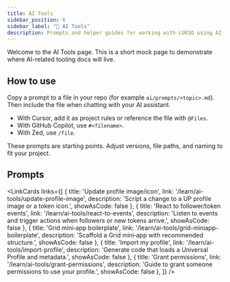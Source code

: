 ```yaml
---
title: AI Tools
sidebar_position: 6
sidebar_label: "🦾 AI Tools"
description: Prompts and helper guides for working with LUKSO using AI‑powered IDE tools.
---
```



Welcome to the AI Tools page. This is a short mock page to demonstrate where AI-related tooling docs will live.

## How to use

Copy a prompt to a file in your repo (for example `ai/prompts/<topic>.md`). Then include the file when chatting with your AI assistant.

- With Cursor, add it as project rules or reference the file with `@Files`.
- With GitHub Copilot, use `#<filename>`.
- With Zed, use `/file`.

These prompts are starting points. Adjust versions, file paths, and naming to fit your project.

## Prompts

<LinkCards
  links={[
    { title: 'Update profile image/icon', link: '/learn/ai-tools/update-profile-image', description: 'Script a change to a UP profile image or a token icon.', showAsCode: false },
    { title: 'React to follower/token events', link: '/learn/ai-tools/react-to-events', description: 'Listen to events and trigger actions when followers or new tokens arrive.', showAsCode: false },
    { title: 'Grid mini‑app boilerplate', link: '/learn/ai-tools/grid-miniapp-boilerplate', description: 'Scaffold a Grid mini‑app with recommended structure.', showAsCode: false },
    { title: 'Import my profile', link: '/learn/ai-tools/import-profile', description: 'Generate code that loads a Universal Profile and metadata.', showAsCode: false },
    { title: 'Grant permissions', link: '/learn/ai-tools/grant-permissions', description: 'Guide to grant someone permissions to use your profile.', showAsCode: false },
  ]}
/>